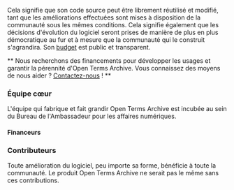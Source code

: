 Cela signifie que son code source peut être librement réutilisé et modifié, tant que les améliorations effectuées sont mises à disposition de la communauté sous les mêmes conditions. Cela signifie également que les décisions d'évolution du logiciel seront prises de manière de plus en plus démocratique au fur et à mesure que la communauté qui le construit s'agrandira. Son [budget](/budget) est public et transparent.

** Nous recherchons des financements pour développer les usages et garantir la pérennité d'Open Terms Archive. Vous connaissez des moyens de nous aider ? [Contactez-nous](mailto:contact@opentermsarchive.org) ! **

### Équipe cœur

L'équipe qui fabrique et fait grandir Open Terms Archive est incubée au sein du Bureau de l'Ambassadeur pour les affaires numériques.

<Contributors type="core" alignX="left" showInfo="true" />

<Contributors subtitle="Alumni" type="alumnis" alignX="left" showInfo="true" className="mb__XL" />

#### Financeurs

<ThumbGallery align="left" small={true} className="mb__XL">
  <ThumbGalleryItem src="/images/contributors/meae.png" width="131" height="119" />
  <ThumbGalleryItem src="/images/contributors/france-relance.png" width="77" height="77" />
  <ThumbGalleryItem src="/images/contributors/nextgen.png" width="171" height="38" />
  <ThumbGalleryItem src="/images/contributors/reset.png" width="101" height="29" />
</ThumbGallery>

### Contributeurs

Toute amélioration du logiciel, peu importe sa forme, bénéficie à toute la communauté. Le produit Open Terms Archive ne serait pas le même sans ces contributions.

<Contributors type="contributors" />

<ThumbGallery>
  <Link href="https://disinfo.quaidorsay.fr">
    <a target="_blank" rel="noopener">
      <ThumbGalleryItem src="/images/contributors/ambnum.png" width="158" height="80" />
    </a>
  </Link>
  <Link href="https://disinformationindex.org/">
    <a target="_blank" rel="noopener">
      <ThumbGalleryItem src="/images/contributors/gdi.png" width="150" height="32" />
    </a>
  </Link>
  <Link href="https://www.peren.gouv.fr/">
    <a target="_blank" rel="noopener">
      <ThumbGalleryItem src="/images/contributors/peren.png" width="190" height="126" />
    </a>
  </Link>
</ThumbGallery>
